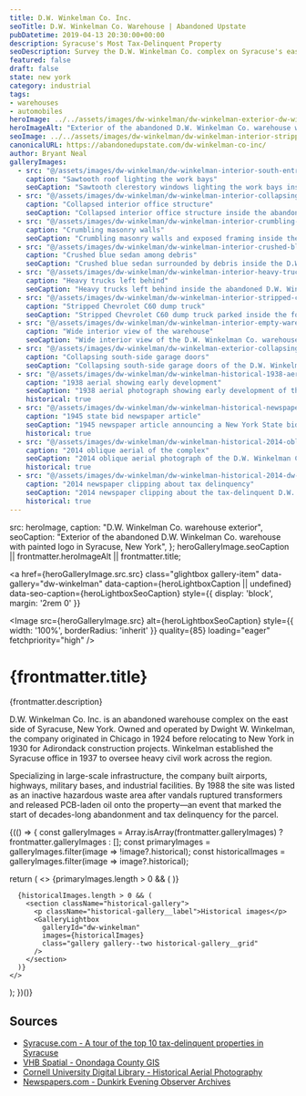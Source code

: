 ```yaml
---
title: D.W. Winkelman Co. Inc.
seoTitle: D.W. Winkelman Co. Warehouse | Abandoned Upstate
pubDatetime: 2019-04-13 20:30:00+00:00
description: Syracuse's Most Tax-Delinquent Property
seoDescription: Survey the D.W. Winkelman Co. complex on Syracuse's east side, once packed with heavy trucks and now collapsing under decades of tax delinquency.
featured: false
draft: false
state: new york
category: industrial
tags:
- warehouses
- automobiles
heroImage: ../../assets/images/dw-winkelman/dw-winkelman-exterior-dw-winkelman-logo.jpg
heroImageAlt: "Exterior of the abandoned D.W. Winkelman Co. warehouse with painted logo in Syracuse, New York"
seoImage: ../../assets/images/dw-winkelman/dw-winkelman-interior-stripped-chevy-c60.jpg
canonicalURL: https://abandonedupstate.com/dw-winkelman-co-inc/
author: Bryant Neal
galleryImages:
  - src: "@/assets/images/dw-winkelman/dw-winkelman-interior-south-entrance.jpg"
    caption: "Sawtooth roof lighting the work bays"
    seoCaption: "Sawtooth clerestory windows lighting the work bays inside the abandoned D.W. Winkelman Co. warehouse"
  - src: "@/assets/images/dw-winkelman/dw-winkelman-interior-collapsing-office.jpg"
    caption: "Collapsed interior office structure"
    seoCaption: "Collapsed interior office structure inside the abandoned D.W. Winkelman Co. warehouse"
  - src: "@/assets/images/dw-winkelman/dw-winkelman-interior-crumbling-walls.jpg"
    caption: "Crumbling masonry walls"
    seoCaption: "Crumbling masonry walls and exposed framing inside the D.W. Winkelman Co. warehouse"
  - src: "@/assets/images/dw-winkelman/dw-winkelman-interior-crushed-blue-sedan.jpg"
    caption: "Crushed blue sedan among debris"
    seoCaption: "Crushed blue sedan surrounded by debris inside the D.W. Winkelman Co. warehouse"
  - src: "@/assets/images/dw-winkelman/dw-winkelman-interior-heavy-trucks.jpg"
    caption: "Heavy trucks left behind"
    seoCaption: "Heavy trucks left behind inside the abandoned D.W. Winkelman Co. warehouse"
  - src: "@/assets/images/dw-winkelman/dw-winkelman-interior-stripped-chevy-c60.jpg"
    caption: "Stripped Chevrolet C60 dump truck"
    seoCaption: "Stripped Chevrolet C60 dump truck parked inside the former D.W. Winkelman Co. warehouse"
  - src: "@/assets/images/dw-winkelman/dw-winkelman-interior-empty-warehouse.jpg"
    caption: "Wide interior view of the warehouse"
    seoCaption: "Wide interior view of the D.W. Winkelman Co. warehouse with open bays and debris"
  - src: "@/assets/images/dw-winkelman/dw-winkelman-exterior-collapsing-garages.jpg"
    caption: "Collapsing south-side garage doors"
    seoCaption: "Collapsing south-side garage doors of the D.W. Winkelman Co. warehouse"
  - src: "@/assets/images/dw-winkelman/dw-winkelman-historical-1938-aerial.jpg"
    caption: "1938 aerial showing early development"
    seoCaption: "1938 aerial photograph showing early development of the D.W. Winkelman Co. site"
    historical: true
  - src: "@/assets/images/dw-winkelman/dw-winkelman-historical-newspaper-1945.jpg"
    caption: "1945 state bid newspaper article"
    seoCaption: "1945 newspaper article announcing a New York State bid involving D.W. Winkelman Co."
    historical: true
  - src: "@/assets/images/dw-winkelman/dw-winkelman-historical-2014-oblique-aerial.jpg"
    caption: "2014 oblique aerial of the complex"
    seoCaption: "2014 oblique aerial photograph of the D.W. Winkelman Co. complex"
    historical: true
  - src: "@/assets/images/dw-winkelman/dw-winkelman-historical-2014-dw-winkelman-logo.jpg"
    caption: "2014 newspaper clipping about tax delinquency"
    seoCaption: "2014 newspaper clipping about the tax-delinquent D.W. Winkelman Co. property"
    historical: true
---
```



  src: heroImage,
  caption: "D.W. Winkelman Co. warehouse exterior",
  seoCaption: "Exterior of the abandoned D.W. Winkelman Co. warehouse with painted logo in Syracuse, New York",
};
  heroGalleryImage.seoCaption || frontmatter.heroImageAlt || frontmatter.title;

<a
  href={heroGalleryImage.src.src}
  class="glightbox gallery-item"
  data-gallery="dw-winkelman"
  data-caption={heroLightboxCaption || undefined}
  data-seo-caption={heroLightboxSeoCaption}
  style={{ display: 'block', margin: '2rem 0' }}
>
  <Image
    src={heroGalleryImage.src}
    alt={heroLightboxSeoCaption}
    style={{ width: '100%', borderRadius: 'inherit' }}
    quality={85}
    loading="eager"
    fetchpriority="high"
  />
</a>

<div class="my-4"></div>

# {frontmatter.title}
<p className="post-tagline" style={{ color: '#b9975c' }}>{frontmatter.description}</p>

D.W. Winkelman Co. Inc. is an abandoned warehouse complex on the east side of Syracuse, New York. Owned and operated by Dwight W. Winkelman, the company originated in Chicago in 1924 before relocating to New York in 1930 for Adirondack construction projects. Winkelman established the Syracuse office in 1937 to oversee heavy civil work across the region.

Specializing in large-scale infrastructure, the company built airports, highways, military bases, and industrial facilities. By 1988 the site was listed as an inactive hazardous waste area after vandals ruptured transformers and released PCB-laden oil onto the property—an event that marked the start of decades-long abandonment and tax delinquency for the parcel.

<div class="my-12"></div>

{(() => {
  const galleryImages = Array.isArray(frontmatter.galleryImages)
    ? frontmatter.galleryImages
    : [];
  const primaryImages = galleryImages.filter(image => !image?.historical);
  const historicalImages = galleryImages.filter(image => image?.historical);

  return (
    <>
      {primaryImages.length > 0 && (
        <GalleryLightbox
          galleryId="dw-winkelman"
          images={primaryImages}
        />
      )}

      {historicalImages.length > 0 && (
        <section className="historical-gallery">
          <p className="historical-gallery__label">Historical images</p>
          <GalleryLightbox
            galleryId="dw-winkelman"
            images={historicalImages}
            class="gallery gallery--two historical-gallery__grid"
          />
        </section>
      )}
    </>
  );
})()}

## Sources

- [Syracuse.com - A tour of the top 10 tax-delinquent properties in Syracuse](https://www.syracuse.com/news/2014/04/a_tour_of_the_top_10_tax-delinquent_properties_in_syracuse.html)
- [VHB Spatial - Onondaga County GIS](https://spatial.vhb.com/onondaga/)
- [Cornell University Digital Library - Historical Aerial Photography](https://digital.library.cornell.edu/catalog/ss:203513)
- [Newspapers.com - Dunkirk Evening Observer Archives](https://www.newspapers.com/image/56384738)

<div class="my-12"></div>